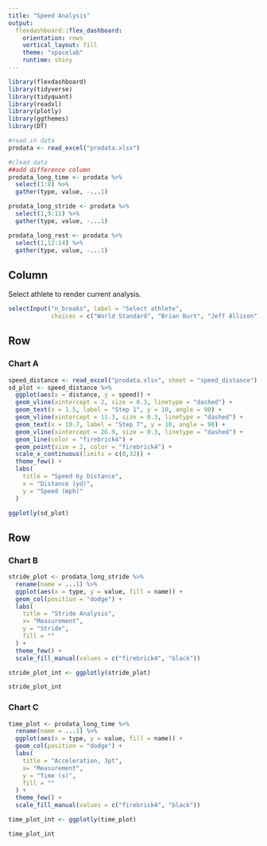 ```yaml
---
title: "Speed Analysis"
output: 
  flexdashboard::flex_dashboard:
    orientation: rows
    vertical_layout: fill
    theme: "spacelab"
    runtime: shiny
---
```


```r
library(flexdashboard)
library(tidyverse)
library(tidyquant)
library(readxl)
library(plotly)
library(ggthemes)
library(DT)
```

```r
#read in data
prodata <- read_excel("prodata.xlsx")

#clead data
##add difference column
prodata_long_time <- prodata %>% 
  select(1:8) %>% 
  gather(type, value, -...1) 

prodata_long_stride <- prodata %>% 
  select(1,9:11) %>% 
  gather(type, value, -...1)

prodata_long_rest <- prodata %>% 
  select(1,12:14) %>% 
  gather(type, value, -...1)
```

Column {.sidebar}
-----------------------------------------------------------------------

Select athlete to render current analysis.

```r
selectInput("n_breaks", label = "Select athlete",
            choices = c("World Standard", "Brian Burt", "Jeff Allison"), selected = "World Standard")

```

Row {data-height=650}
-----------------------------------------------------------------------

### Chart A

```r
speed_distance <- read_excel("prodata.xlsx", sheet = "speed_distance")
sd_plot <- speed_distance %>% 
  ggplot(aes(x = distance, y = speed)) +
  geom_vline(xintercept = 2, size = 0.3, linetype = "dashed") +
  geom_text(x = 1.5, label = "Step 1", y = 10, angle = 90) +
  geom_vline(xintercept = 11.3, size = 0.3, linetype = "dashed") +
  geom_text(x = 10.7, label = "Step 7", y = 10, angle = 90) +
  geom_vline(xintercept = 26.9, size = 0.3, linetype = "dashed") +
  geom_line(color = "firebrick4") +
  geom_point(size = 2, color = "firebrick4") +
  scale_x_continuous(limits = c(0,32)) +
  theme_few() +
  labs(
    title = "Speed by Distance",
    x = "Distance (yd)",
    y = "Speed (mph)"
  )
```
```r
ggplotly(sd_plot)
```

Row {data-height=350}
-----------------------------------------------------------------------

### Chart B

```r
stride_plot <- prodata_long_stride %>% 
  rename(name = ...1) %>% 
  ggplot(aes(x = type, y = value, fill = name)) +
  geom_col(position = "dodge") +
  labs(
    title = "Stride Analysis",
    x= "Measurement",
    y = "Stride",
    fill = ""
  ) +
  theme_few() +
  scale_fill_manual(values = c("firebrick4", "black"))

stride_plot_int <- ggplotly(stride_plot)
```
```r
stride_plot_int
```

### Chart C

```r
time_plot <- prodata_long_time %>% 
  rename(name = ...1) %>% 
  ggplot(aes(x = type, y = value, fill = name)) +
  geom_col(position = "dodge") +
  labs(
    title = "Acceleration, 3pt",
    x= "Measurement",
    y = "Time (s)",
    fill = ""
  ) +
  theme_few() +
  scale_fill_manual(values = c("firebrick4", "black"))

time_plot_int <- ggplotly(time_plot)
```

```r
time_plot_int
```


